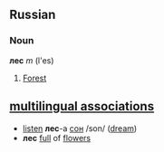 ==Russian==

===Noun===
'''лес''' ''m'' (l'es)

# [[Forest]]

==[[multilingual associations]]==
*[[listen]] '''лес'''-а [[сон]] /son/ ([[dream]])
*'''лес''' [[full]] of [[flower]]s